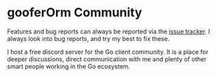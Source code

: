 
# gooferOrm Community

Features and bug reports can always be reported via the [issue tracker](https://github.com/gooferOrm/goofer/issues).
I always look into bug reports, and try my best to fix these.

I host a free discord server for the Go client community. It is a place for deeper discussions, direct communication with me and plenty of other smart people working in the Go ecosystem.

<Cards>
	<Cards.Card
		href="https://discord.gg/er3ZbmYHDk"
		target="_blank"
		icon={""}
		title={"Join the Discord Server"}
		arrow={true}
	/>
</Cards>
